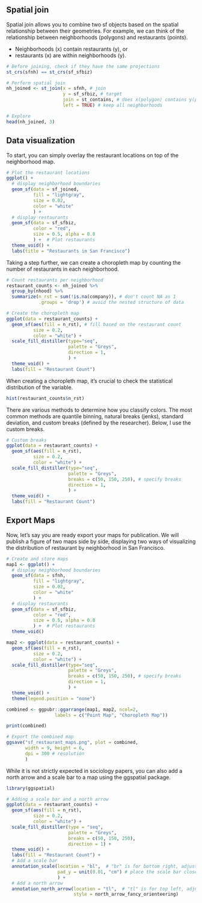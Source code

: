 ## Spatial join

Spatial join allows you to combine two sf objects based on the spatial relationship between their geometries. For example, we can think of the relationship between neighborhoods (polygons) and restaurants (points).

 * Neighborhoods (x) contain restaurants (y), or
 * restaurants (x) are within neighborhoods (y).

```r
# Before joining, check if they have the same projections
st_crs(sfnh) == st_crs(sf_sfbiz)

# Perform spatial join
nh_joined <- st_join(x = sfnh, # join
                     y = sf_sfbiz, # target
                     join = st_contains, # does x(polygon) contains y(point)?
                     left = TRUE) # keep all neighborhoods

# Explore
head(nh_joined, 3)
```

## Data visualization

To start, you can simply overlay the restaurant locations on top of the neighborhood map.

```r
# Plot the restaurant locations
ggplot() +
  # display neighborhood boundaries
  geom_sf(data = sf_joined,
          fill = "lightgray",
          size = 0.02,
          color = "white"
          ) +
  # display restaurants
  geom_sf(data = sf_sfbiz, 
          color = "red", 
          size = 0.5, alpha = 0.8
          ) +  # Plot restaurants
  theme_void() +
  labs(title = "Restaurants in San Francisco")
```

Taking a step further, we can create a choropleth map by counting the number of restaurants in each neighborhood.

```r
# Count restaurants per neighborhood
restaurant_counts <- nh_joined %>%
  group_by(nhood) %>% 
  summarize(n_rst = sum(!is.na(company)), # don't count NA as 1 
            .groups = 'drop') # avoid the nested structure of data

# Create the choropleth map
ggplot(data = restaurant_counts) +
  geom_sf(aes(fill = n_rst), # fill based on the restaurant count 
          size = 0.2,
          color = "white") +
  scale_fill_distiller(type="seq", 
                       palette = "Greys",
                       direction = 1,
                       ) +
  theme_void() +
  labs(fill = "Restaurant Count")
```

When creating a choropleth map, it's crucial to check the statistical distribution of the variable. 

```r
hist(restaurant_counts$n_rst)
```

There are various methods to determine how you classify colors. The most common methods are quantile binning, natural breaks (jenks), standard deviation, and custom breaks (defined by the researcher). Below, I use the custom breaks.

```r
# Custom breaks
ggplot(data = restaurant_counts) +
  geom_sf(aes(fill = n_rst), 
          size = 0.2,
          color = "white") +  
  scale_fill_distiller(type="seq", 
                       palette = "Greys",
                       breaks = c(50, 150, 250), # specify breaks
                       direction = 1,
                       ) +
  theme_void() +
  labs(fill = "Restaurant Count")
```


## Export Maps

Now, let's say you are ready export your maps for publication. We will publish a figure of two maps side by side, displaying two ways of visualizing the distribution of restaurant by neighborhood in San Francisco.

```r
# Create and store maps
map1 <- ggplot() +
  # display neighborhood boundaries
  geom_sf(data = sfnh,
          fill = "lightgray",
          size = 0.02,
          color = "white"
          ) +
  # display restaurants
  geom_sf(data = sf_sfbiz, 
          color = "red", 
          size = 0.5, alpha = 0.8
          ) +  # Plot restaurants
  theme_void()

map2 <- ggplot(data = restaurant_counts) +
  geom_sf(aes(fill = n_rst), 
          size = 0.2,
          color = "white") +  
  scale_fill_distiller(type="seq", 
                       palette = "Greys",
                       breaks = c(50, 150, 250), # specify breaks
                       direction = 1,
                       ) +
  theme_void() +
  theme(legend.position = "none")

combined <- ggpubr::ggarrange(map1, map2, ncol=2,
                  labels = c("Point Map", "Choropleth Map"))

print(combined)

# Export the combined map
ggsave("sf_restaurant_maps.png", plot = combined, 
       width = 9, height = 6, 
       dpi = 300 # resolution
       )
```

While it is not strictly expected in sociology papers, you can also add a north arrow and a scale bar to a map using the ggspatial package.

```r
library(ggspatial)
```

```r
# Adding a scale bar and a north arrow 
ggplot(data = restaurant_counts) +
  geom_sf(aes(fill = n_rst), 
          size = 0.2,
          color = "white") +  
  scale_fill_distiller(type = "seq", 
                       palette = "Greys",
                       breaks = c(50, 150, 250),
                       direction = 1) +
  theme_void() +
  labs(fill = "Restaurant Count") +
  # Add a scale bar
  annotation_scale(location = "bl",  # "br" is for bottom right, adjust as needed
                   pad_y = unit(0.01, "cm") # place the scale bar close to the bottom
                   ) + 
  # Add a north arrow
  annotation_north_arrow(location = "tl",  # "tl" is for top left, adjust as needed
                         style = north_arrow_fancy_orienteering)  
```


